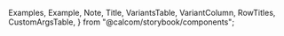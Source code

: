 
  Examples,
  Example,
  Note,
  Title,
  VariantsTable,
  VariantColumn,
  RowTitles,
  CustomArgsTable,
} from "@calcom/storybook/components";


<Meta title="UI/Toasts" component={DefaultToast} />

<Title title="Toasts" suffix="Brief" subtitle="Version 2.0 — Last Update: 22 Aug 2022" />

## Definition

Toasts are used to show an action has had a impact. If a user submits a form a toast should be shown to notify the user there has been a success

## Structure

<CustomArgsTable of={DefaultToast} />

<Examples title="Toasts">
  <Example title="Default">
    <DefaultToast message="Default Toast" toastVisible={true} />
  </Example>
  <Example title="Success">
    <SuccessToast message="Success Toast" toastVisible={true} />
  </Example>
  <Example title="Warning">
    <WarningToast message="Warning Toast" toastVisible={true} />
  </Example>
  <Example title="Error">
    <ErrorToast message="Error Toast" toastVisible={true} />
  </Example>
</Examples>

